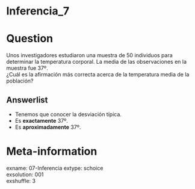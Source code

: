 # Inferencia_7

Question
========

Unos investigadores estudiaron una muestra de 50 individuos para determinar la temperatura corporal. La media de las observaciones en la muestra fue 37º.  
¿Cuál es la afirmación más correcta acerca de la temperatura media de la población?

Answerlist
----------

* Tenemos que conocer la desviación típica.
* Es **exactamente** 37º.
* Es **aproximadamente** 37º.

Meta-information
================
exname: 07-Inferencia
extype: schoice  
exsolution: 001  
exshuffle: 3  

